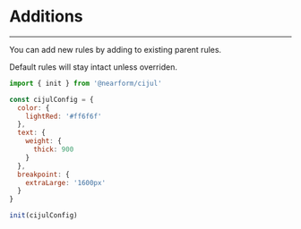 # Additions

---

You can add new rules by adding to existing parent rules.

Default rules will stay intact unless overriden.

```js
import { init } from '@nearform/cijul'

const cijulConfig = {
  color: {
    lightRed: '#ff6f6f'
  },
  text: {
    weight: {
      thick: 900
    }
  },
  breakpoint: {
    extraLarge: '1600px'
  }
}

init(cijulConfig)
```
